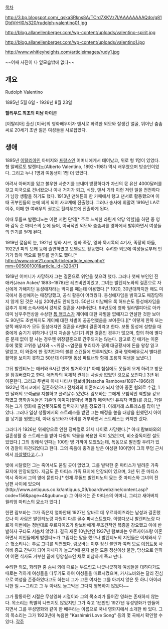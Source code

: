 [[목차]]

http://3.bp.blogspot.com/_qskaSRkns8A/TCrd7XKVz7I/AAAAAAAAQdo/g81DtdVrHl0/s320/rudolph-valentino01.jpg

http://blog.allanellenberger.com/wp-content/uploads/valentino-spirit.jpg

http://blog.allanellenberger.com/wp-content/uploads/valentino1.jpg

http://www.whitleyheights.com/articleimages/rudy1.jpg

~~어째 사진이 다 옆모습밖에 없다~~

== 개요 ==
Rudolph Valentino

1895년 5월 6일 - 1926년 8월 23일 

'''할리우드 최초의 미남 아이콘'''

[이탈리아] 출신 [미국]의 영화배우이자 댄서로 화려한 외모와 잘생긴 얼굴, 뛰어난 춤솜씨로 20세기 초반 젊은 여성들을 사로잡았다.

== 생애 ==
1895년 [[이탈리아]]인 아버지와 [[프랑스]]인 어머니에게서 태어났고, 위로 형 1명이 있었다. 형 알베르토 발렌티노(Alberto Valentino, 1892~1981) 역시 배우였으며 방송인이었다. 그리고 누나 1명과 여동생이 1명 더 있었다.

어려서 아버지를 잃고 불우한 사춘기를 보내며 방황하다가 자신의 몫 유산 4000달러를 갖고 미국으로 건너왔으나 이내 거지가 되고, 식당, 댄서 기타 이런 저런 일을 전전하다가 남창 생활을 하기도 했다. 1913년 맨해튼의 한 카페에서 탱고 댄서로 활동했으며 이때 귀부인들의 눈에 띄게 되어 사교계에 진출했다. 그러나 송사에 휘말려 1916년 LA로 이주, 이때 한 여배우의 권고로 헐리우드에 진출하게 된다.

이때 루돌프 발렌티노는 이런 저런 단역[* 주로 느끼한 라틴계 악당 역할]을 하던 중 영화 감독 준 마티스의 눈에 들어, 이국적인 외모와 춤솜씨를 영화에서 발휘하면서 여성들의 인기를 얻게 된다.

1919년 젊음의 눈, 1921년 영화 시크, 영화 족장, 영화 묵시록의 4기사, 족장의 아들, 1922년 피의 모래 등에 출연하였고 모델로도 활동했다. 수려한 외모에 여성들로부터 인기가 많아 역으로 질투를 받기도 했다.[* http://www.cine21.com/Article/article_view.php?mm=005001001&article_id=32047]

1919년 어머니가 사망하자 그는 결혼으로 위안을 찾으려 했다. 그러나 첫째 부인인 진 애커(Jean Acker/ 1893~1978)은 레즈비언이었고, 그녀는 발렌티노와의 결혼으로 자신에게 가해지던 동성애자라는 딱지를 떼는데 이용했다.[* 1920, 30년대까지만 해도 미국에서 동성애자는 매장당했고, 공식 활동이 어려웠다. 동성애자임을 밝히고도 매장당하지 않게 된 것은 사실 20여년도 안되었다. 50년대 미남배우 록 허드슨도 동성애자임을 감추기 위해 소속사에서 강제로 결혼을 시켜버렸다. 94년도에 영화 필라델피아로 아카데미 남우주연상을 수상한 [[톰 행크스]]가 게이에 대한 차별을 없애자고 연설한 것만 보아도 90년도 초반까지도 게이에 대한 차별이 공공연했음을 보여준다.][* 이렇게 한쪽 또는 양쪽 배우자가 모두 동성애자인 결혼을 라벤더 결혼이라고 한다. 보통 동성애 성향을 대중에게 숨기기 위하거나 단지 자손을 남기기 위한 결혼인 경우가 많으며, 합의 하에 별다른 문제 없이 잘 사는 경우엔 위장결혼으로 간주되지는 않는다. 참고로 진 애커는 이혼 후에 몇몇 고위층 남자와 ~~위장~~염문을 뿌리다가 경제 대공황시에 돈을 왕창 잃고 말았고, 이 와중에 한 정치인과의 불륜 스캔들에 연루되었다. 결국 영화배우로서 별다른 활약을 보이지 못하고 50년대 이후엔 동성 파트너와 함께 조용히 여생을 보냈다.] 

그뒤 발렌티노는 애커와 6시간 만에 별거하고[* 아예 침실에도 못들어 오게 하려고 방문을 잠궈버렸다고 한다. 애커와의 육체적 관계는 사실상 없었던 것으로 보인다.] 3년 뒤 이혼한다. 그리고 두번째 아내 나타샤 람보바(Natacha Rambova/1897~1966)와 1922년 멕시코에서 결혼하였으나 전처와의 이혼처리가 되지 않아 중혼 혐의로 수감, 1만 달러의 보석금을 지불하고 풀려날수 있었다. 람보바는 그에게 모범적인 역할을 강요하였고 영화감독들은 기존의 이미지(꽃미남 역할과 매력적인 유혹자 역할)를 강요, 거절하는 그가 영화에 출연못하도록 압력까지 넣을 정도였다. 이래저래 스트레스를 많이 받았다. 그러나 일상 생활에서의 스트레스를 받던 그는 애정을 쏟을 대상을 원했던지 아이를 낳기를 원했는데, 아내 람보바가 아이를 거부하면서 스트레스는 커져만 갔다.

그러다가 1926년 위궤양으로 인한 장파열로 31세 나이로 사망했다.[* 아내 람보바와의 결혼생활 중 스트레스를 받아 다량의 약물을 복용한 적이 있었으며, 비소중독이란 설도 있었다.] 그의 장례식 인파는 100만 명 가까이 모였었는데, 폭동으로 발전할 우려가 있어 경찰이 파견되었다고 한다. 그의 죽음에 충격을 받은 여성팬 10여명이 그의 무덤 근처에서 [[자살]]했다고.(...)

빚에 시달렸던 그는 죽어서도 묻힐 곳이 없었고, 그를 발탁한 준 마티스가 빌려준 가족 묘지에 안장되었다. 지금도 준 마티스 가족 묘지에 안장되어 있으며, 3년 뒤 준 마티스 역시 죽어서 그의 옆에 묻힌다.[* 현재 루돌프 발렌티노의 묘는 준 마티스와 그녀의 전 남편 사이에 있으며(http://www.antiquus.co.kr/antiquus_09/board/webzine/content.asp?code=156&page=4&gubun=g) 그 아래에는 준 마티스의 어머니, 그리고 새아버지 윌리엄 마티스의 묘소가 있다.]

한편 람보바는 그가 죽은지 얼마안돼 1927년 알바로 데 우르자이즈라는 남성과 결혼했으나 이 사람은 발렌티노랑 차원이 다른 골수 파시스트였다. 이렇다보니 발렌티노랑 다르게 이번에는 정반대로 우르자이즈가 람보바에게 무조건적인 복종을 강요했고 이에 반발하자 구타도 서슴치 않았다. 결국 재혼 10년만인 1937년 람보바는 우르자이즈랑 이혼하면서 지인들에게 발렌티노가 그립다는 말을 했으나 발렌티노의 지인들은 이제와서 무슨 헛소리냐는 투로 그녀를 외면했다. 람보바는 이후 정신 불안과 여러 모로 [[이집트]]풍 사이비 종교 간부가 되어 지내다가 늘그막에 혼자 살던 도중 정신이상 불안, 망상으로 인하여 어떤 식사도 거부한 끝에 영양실조인 채로 비참하게 죽고 만다.

수려한 외모, 화려한 춤 솜씨 외에 때로는 부드럽고 나긋나긋하게 여성들을 대하다가도 때로는 격하게 여성들을 다루기도 하여 여성들을 매료시켰으며, 카사노바와는 달리 진심으로 여성을 존중하였다고도 하는데 그가 고른 여자는 그를 아끼지 않은 듯 하니 아이러니한 일.~~그리고 그 두 아내도 늘그막은 그다지 행복하지 않았다~~

그가 활동하던 시절은 무성영화 시절이라 그의 목소리가 들어간 영화는 존재하지 않는다. 목소리는 특별히 나쁘지도 않았지만 그가 죽고 1년만인 1927년 유성영화가 만들어지면서 그를 무성영화와 같이 한 배우라는 이름으로 국내 영화지에서 소개한 바 있다. 그의 목소리는 그가 1923년에 녹음한 "Kashimiri Love Song" 등의 몇 곡에서 확인할 수 있다.
[[각주]]
